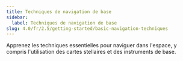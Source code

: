 ```yaml
---
title: Techniques de navigation de base
sidebar:
  label: Techniques de navigation de base
slug: 4.0/fr/2.5/getting-started/basic-navigation-techniques
---
```


Apprenez les techniques essentielles pour naviguer dans l'espace, y compris l'utilisation des cartes stellaires et des instruments de base.
